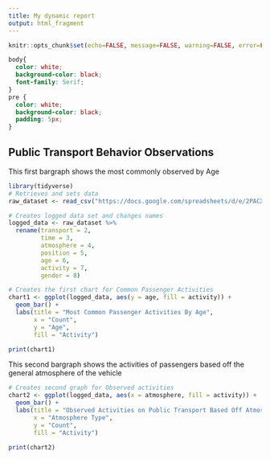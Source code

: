 ---
title: My dynamic report
output: html_fragment
---

```{r setup, include=FALSE}
knitr::opts_chunk$set(echo=FALSE, message=FALSE, warning=FALSE, error=FALSE)

```

```{css echo=FALSE}
body{
  color: white;
  background-color: black;
  font-family: Serif;
}
pre {
  color: white;
  background-color: black;
  padding: 5px;
}

```

## Public Transport Behavior Observations
This first bargraph shows the most commonly observed by Age


```{r}
library(tidyverse)
# Retrieves and sets data
raw_dataset <- read_csv("https://docs.google.com/spreadsheets/d/e/2PACX-1vTd2-Xyt_0QxRVdJY72rzyufJD_uGrZYJxi0wG2HlnCutWcEKd12xx5cXlE0ilpSrVagGKEbt80PZEp/pub?output=csv")

# Creates logged data set and changes names
logged_data <- raw_dataset %>%
  rename(transport = 2,
         time = 3,
         atmosphere = 4,
         position = 5,
         age = 6,
         activity = 7,
         gender = 8)

# Creates the first chart for Common Passenger Activities 
chart1 <- ggplot(logged_data, aes(y = age, fill = activity)) +
  geom_bar() +
  labs(title = "Most Common Passenger Activities By Age",
       x = "Count",
       y = "Age",
       fill = "Activity")

print(chart1)

```

This second bargraph shows the activities of passengers based off the general atmosphere of the vehicle

```{r}
# Creates second graph for Observed activities
chart2 <- ggplot(logged_data, aes(x = atmosphere, fill = activity)) +
  geom_bar() +
  labs(title = "Observed Activities on Public Transport Based Off Atmosphere",
       x = "Atmosphere Type",
       y = "Count",
       fill = "Activity")

print(chart2)
```




